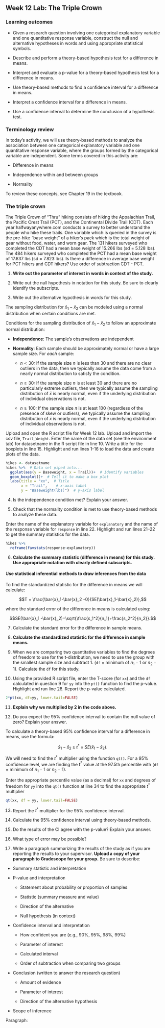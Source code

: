 ## Week 12 Lab:  The Triple Crown

\setstretch{1}

### Learning outcomes

* Given a research question involving one categorical explanatory variable and one quantitative response variable, construct the null and alternative hypotheses
  in words and using appropriate statistical symbols.

* Describe and perform a theory-based hypothesis test for a difference in means.

* Interpret and evaluate a p-value for a theory-based hypothesis test for a difference in means.

* Use theory-based methods to find a confidence interval for a difference in means.

* Interpret a confidence interval for a difference in means.

* Use a confidence interval to determine the conclusion of a hypothesis test.

### Terminology review

In today's activity, we will use theory-based methods to analyze the association between one categorical explanatory variable and one quantitative response variable, where the groups formed by the categorical variable are independent. Some terms covered in this activity are:

* Difference in means

* Independence within and between groups

* Normality

To review these concepts, see Chapter 19 in the textbook.


### The triple crown 

The Triple Crown of "Thru" hiking consists of hiking the Appalachian Trail, the Pacific Crest Trail (PCT), and the Continental Divide Trail (CDT). Each year halfwayanywhere.com conducts a survey to better understand the people who hike these trails. One variable which is queried in the survey is the pre-hike "base weight" of a hiker's pack which is the total weight of gear without food, water, and worn gear. The 131 hikers surveyed who completed the CDT had a mean base weight of 15.266 lbs (sd = 5.128 lbs).  The 484 hikers surveyed who completed the PCT had a mean base weight of 17.837 lbs (sd = 7.823 lbs). Is there a difference in average base weight for PCT hikers and CDT hikers?  Use order of subtraction CDT - PCT.  

1. **Write out the parameter of interest in words in context of the study.**

\vspace{0.8in}

2.  Write out the null hypothesis in notation for this study.  Be sure to clearly identify the subscripts.

\vspace{0.5in}

3. Write out the alternative hypothesis in words for this study.

\vspace{0.8in}

The sampling distribution for $\bar{x}_1-\bar{x}_2$ can be modeled using a normal distribution when certain conditions are met.

Conditions for the sampling distribution of $\bar{x}_1-\bar{x}_2$ to follow an approximate normal distribution:

* **Independence**: The sample’s observations are independent

* **Normality**: Each sample should be approximately normal or have a large sample size. For *each* sample:

    - $n < 30$: If the sample size $n$ is less than 30 and there are no clear outliers in the data, then we typically assume the data come from a nearly normal distribution to satisfy the condition.

    - $n \ge 30$: If the sample size $n$ is at least 30 and there are no particularly extreme outliers, then we typically assume the sampling distribution of $\bar{x}$ is nearly normal, even if the underlying distribution of individual observations is not.
    
     - $n \geq 100$: If the sample size $n$ is at least 100 (regardless of the presence of skew or outliers), we typically assume the sampling distribution of $\bar{x}$ is nearly normal, even if the underlying distribution of individual observations is not.
    
Upload and open the R script file for Week 12 lab. Upload and import the csv file, `Trail_Weight`. Enter the name of the data set (see the environment tab) for datasetname in the R script file in line 10. Write a title for the boxplots in line 15. Highlight and run lines 1--16 to load the data and create plots of the data.

```{r, echo=TRUE, eval=FALSE}
hikes <- datasetname
hikes %>%  # Data set piped into...
  ggplot(aes(y = Baseweight, x = Trail))+  # Identify variables
  geom_boxplot()+  # Tell it to make a box plot
  labs(title = "xx",  # Title
       x = "Trail",    # x-axis label
       y = "Baseweight(lbs)")  # y-axis label
```

4.  Is the independence condition met?  Explain your answer.
\vspace{0.8in}

5. Check that the normality condition is met to use theory-based methods to analyze these data.

\vspace{0.8in}

\newpage

Enter the name of the explanatory variable for `explanatory` and the name of the response variable for `response` in line 22.  Highlight and run lines 21--22 to get the summary statistics for the data.

```{r, echo=TRUE, eval=FALSE}
hikes %>%
  reframe(favstats(response~explanatory))
```

6. **Calculate the summary statistic (difference in means) for this study.  Use appropriate notation with clearly defined subscripts.**

\vspace{1in}

#### Use statistical inferential methods to draw inferences from the data {-}

To find the standardized statistic for the difference in means we will calculate:

$$T = \frac{\bar{x}_1-\bar{x}_2 -0}{SE(\bar{x}_1-\bar{x}_2)},$$

where the standard error of the difference in means is calculated using:

$$SE(\bar{x}_1 -\bar{x}_2)=\sqrt{\frac{s_1^2}{n_1}+\frac{s_2^2}{n_2}}.$$

7.  Calculate the standard error for the difference in sample means.

\vspace{0.5in}

8.  **Calculate the standardized statistic for the difference in sample means.**

\vspace{0.5in}

9.  When we are comparing two quantitative variables to find the degrees of freedom to use for the t-distribution, we need to use the group with the smallest sample size and subtract 1.  (`df` = minimum of $n_1 - 1$ or  $n_2 - 1$).  Calculate the `df` for this study.

\vspace{0.2in}
\newpage

10. Using the provided R script file, enter the T-score (for `xx`) and the `df` calculated in question 9 for `yy` into the `pt()` function to find the p-value.  Highlight and run line 28.  Report the p-value calculated. 

```{r, echo=TRUE, eval=FALSE}
2*pt(xx, df=yy, lower.tail=FALSE)
```
\vspace{0.2in}

11. **Explain why we multiplied by 2 in the code above.**
\vspace{0.3in}

12.  Do you expect the 95\% confidence interval to contain the null value of zero?  Explain your answer.
\vspace{0.8in}


To calculate a theory-based 95\% confidence interval for a difference in means, use the formula:

$$\bar{x}_1- \bar{x}_2\pm t^* \times SE(\bar{x}_1- \bar{x}_2).$$

We will need to find the $t^*$ multiplier using the function `qt()`.  For a 95\% confidence level, we are finding the $t^*$ value at the 97.5th percentile with (`df` = minimum of $n_1 - 1$ or  $n_2 - 1$).

Enter the appropriate percentile value (as a decimal) for `xx` and degrees of freedom for `yy` into the `qt()` function at line 34 to find the appropriate $t^*$ multiplier

```{r, echo=TRUE, eval=FALSE}
qt(xx, df = yy, lower.tail=FALSE)
```
13. Report the $t^*$ multiplier for the 95\% confidence interval.

\vspace{0.3in}

14.  Calculate the 95\% confidence interval using theory-based methods.

\vspace{0.5in}

15.  Do the results of the CI agree with the p-value?  Explain your answer.

\vspace{0.5in}

16.  What type of error may be possible?
\vspace{0.2in}

\newpage

17.  Write a paragraph summarizing the results of the study as if you are reporting the results to your supervisor.  **Upload a copy of your paragraph to Gradescope for your group.**  Be sure to describe:

* Summary statistic and interpretation

* P-value and interpretation

    * Statement about probability or proportion of samples
    
    * Statistic (summary measure and value)
    
    * Direction of the alternative 
    
    * Null hypothesis (in context) 


* Confidence interval and interpretation

    * How confident you are (e.g., 90%, 95%, 98%, 99%)
    
    * Parameter of interest
    
    * Calculated interval
    
    * Order of subtraction when comparing two groups


* Conclusion (written to answer the research question)

    * Amount of evidence
    
    * Parameter of interest 
    
    * Direction of the alternative hypothesis


* Scope of inference

\newpage

Paragraph:


\newpage


